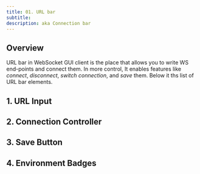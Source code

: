 ```yaml
---
title: 01. URL bar
subtitle: 
description: aka Connection bar
---
```


## Overview
URL bar in WebSocket GUI client is the place that allows you to write WS end-points and connect them. In more control, It enables features like _connect_, _disconnect_, _switch connection_, and _save_ them.
Below it ths list of URL bar elements.

## 1. URL Input
## 2. Connection Controller
## 3. Save Button
## 4. Environment Badges

